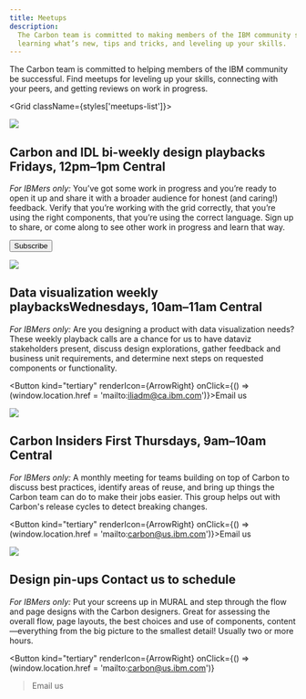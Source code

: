 ```yaml
---
title: Meetups
description:
  The Carbon team is committed to making members of the IBM community successful. Find meetups for
  learning what’s new, tips and tricks, and leveling up your skills.
---
```




<PageDescription>

The Carbon team is committed to helping members of the IBM community be successful. Find meetups for
leveling up your skills, connecting with your peers, and getting reviews on work in progress.

</PageDescription>

<Grid className={styles['meetups-list']}>
<Column lg={4} md={2}>

![](/about-carbon/meetups/events_design_playback.png)

</Column>
<Column lg={7} md={5}>

## Carbon and IDL bi-weekly design playbacks <span>Fridays, 12pm–1pm Central</span>

_For IBMers only:_ You’ve got some work in progress and you’re ready to open it up and share it with
a broader audience for honest (and caring!) feedback. Verify that you’re working with the grid
correctly, that you’re using the right components, that you’re using the correct language. Sign up
to share, or come along to see other work in progress and learn that way.

<Button kind="tertiary" renderIcon={ArrowRight} href="https://ec.yourlearning.ibm.com/w3/series/10163237">Subscribe</Button>

</Column>
</Grid>
<Grid className={styles['meetups-list']}>
<Column lg={4} md={2}>

![](/about-carbon/meetups/meetups_data_viz.png)

</Column>
<Column lg={7} md={5}>

## Data visualization weekly playbacks<span>Wednesdays, 10am–11am Central</span>

_For IBMers only:_ Are you designing a product with data visualization needs? These weekly playback
calls are a chance for us to have dataviz stakeholders present, discuss design explorations, gather
feedback and business unit requirements, and determine next steps on requested components or
functionality.

<Button kind="tertiary" renderIcon={ArrowRight} onClick={() => (window.location.href = 'mailto:iliadm@ca.ibm.com')}>Email us</Button>

</Column>
</Grid>
<Grid className={styles['meetups-list']}>
<Column lg={4} md={2}>

![](/about-carbon/meetups/events_insiders.png)

</Column>
<Column lg={7} md={5}>

## Carbon Insiders <span>First Thursdays, 9am–10am Central</span>

_For IBMers only:_ A monthly meeting for teams building on top of Carbon to discuss best practices,
identify areas of reuse, and bring up things the Carbon team can do to make their jobs easier. This
group helps out with Carbon's release cycles to detect breaking changes.

<Button kind="tertiary" renderIcon={ArrowRight} onClick={() => (window.location.href = 'mailto:carbon@us.ibm.com')}>Email us</Button>

</Column>
</Grid>
<Grid className={styles['meetups-list']}>
<Column lg={4} md={2}>

![](/about-carbon/meetups/events_pinup.jpg)

</Column>
<Column lg={7} md={5}>

## Design pin-ups <span>Contact us to schedule</span>

_For IBMers only:_ Put your screens up in MURAL and step through the flow and page designs with the
Carbon designers. Great for assessing the overall flow, page layouts, the best choices and use of
components, content—everything from the big picture to the smallest detail! Usually two or more
hours.

<Button kind="tertiary" renderIcon={ArrowRight} onClick={() => (window.location.href = 'mailto:carbon@us.ibm.com')}
>Email us</Button>

</Column>
</Grid>
